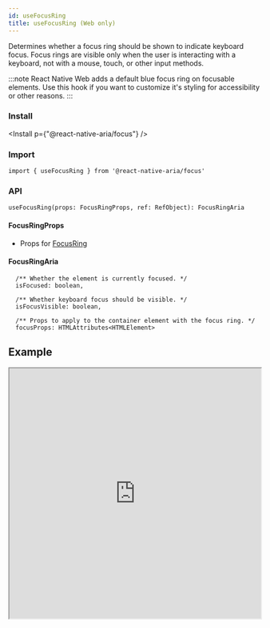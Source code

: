 ```yaml
---
id: useFocusRing
title: useFocusRing (Web only)
---
```



Determines whether a focus ring should be shown to indicate keyboard focus. Focus rings are visible only when the user is interacting with a keyboard, not with a mouse, touch, or other input methods.

:::note
React Native Web adds a default blue focus ring on focusable elements.
Use this hook if you want to customize it's styling for accessibility or other reasons.
:::

### Install

<Install p={"@react-native-aria/focus"} />

### Import

```
import { useFocusRing } from '@react-native-aria/focus'
```

### API

```
useFocusRing(props: FocusRingProps, ref: RefObject): FocusRingAria
```

#### FocusRingProps

- Props for [FocusRing](https://react-spectrum.adobe.com/react-aria/useFocusRing.html)

#### FocusRingAria

```
  /** Whether the element is currently focused. */
  isFocused: boolean,

  /** Whether keyboard focus should be visible. */
  isFocusVisible: boolean,

  /** Props to apply to the container element with the focus ring. */
  focusProps: HTMLAttributes<HTMLElement>
```

## Example

<iframe
  src="https://snack.expo.io/embedded/@nishanbende/usefocusring?preview=true&platform=web&theme=dark"
  height="500"
  width="100%"
/>
